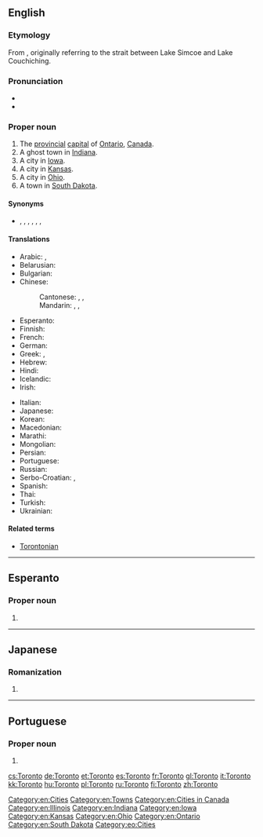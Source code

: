 {{also|Torontó}}
==English==
{{wikipedia}}

===Etymology===
From {{etyl|moh|en}} {{term|tkaronto||where trees stand in water|lang=moh}}, originally referring to the strait between Lake Simcoe and Lake Couchiching.

===Pronunciation===
* {{IPA|/təɹɒn(t)oʊ/|lang=en}}
* {{audio|En-CA Toronto (contracted).ogg|audio (Canada, informal)|lang=en}}

===Proper noun===
{{en-proper noun}}

# The [[provincial]] [[capital]] of [[Ontario]], [[Canada]].
# A ghost town in [[Indiana]].
# A city in [[Iowa]].
# A city in [[Kansas]].
# A city in [[Ohio]].
# A town in [[South Dakota]].

====Synonyms====
* {{sense|city}} {{l|en|Big Smoke|The Big Smoke}}, {{l|en|Hogtown}}, {{l|en|Hollywood North}}, {{l|en|Muddy York}} {{qualifier|historical nickname}}, {{l|en|Queen City}}, {{l|en|T.O.}}, {{l|en|York}} {{qualifier|former name}}

====Translations====
{{trans-top|provincial capital on Ontario, Canada}}
* Arabic: {{t|ar|تُورُونْتُو|m|tr=turūntū}}, {{t|ar|تُورُونْتُو|m|tr=torontū}}
* Belarusian: {{t|be|Таронта|m|tr=Tarónta}}
* Bulgarian: {{t|bg|Торонто|tr=Torónto}}
* Chinese:
*: Cantonese: {{t|yue|多倫多|sc=Hani}}, {{t|yue|多伦多|tr=do1 leon4 do1|sc=Hani}}, {{t|yue|多市|tr=do1 si5|sc=Hani}} {{qualifier|short form}}
*: Mandarin: {{t|cmn|多倫多|sc=Hani}}, {{t+|cmn|多伦多|tr=Duōlúnduō|sc=Hani}}, {{t|cmn|多市|tr=Duō Shì|sc=Hani}} {{qualifier|short form}}
* Esperanto: {{t|eo|Toronto}}
* Finnish: {{t+|fi|Toronto}}
* French: {{t+|fr|Toronto|m}}
* German: {{t+|de|Toronto|n}}
* Greek: {{t+|el|Τορόντο}}, {{t+|el|Τορόντο}}
* Hebrew: {{t|he|טורונטו}}
* Hindi: {{t|hi|टोरंटो|tr=ṭōraṇṭō}}
* Icelandic: {{t|is|Torontó}}
* Irish: {{t|ga|Torontó|m}}
{{trans-mid}}
* Italian: {{t+|it|Toronto|m}}
* Japanese: {{t|ja|トロント|tr=Toronto}}
* Korean: {{t|ko|토론토|tr=Toronto|sc=Hang}}
* Macedonian: {{t|mk|Торонто|tr=Torónto}}
* Marathi: {{t|mr|टॉरोंटो|tr=ṭǒroṃṭo|sc=Deva}}
* Mongolian: {{t|mn|Торонто|sc=Cyrl}}
* Persian: {{t|fa|تورنتو}}
* Portuguese: {{t|pt|Toronto|f}}
* Russian: {{t+|ru|Торо́нто|m}}
* Serbo-Croatian: {{t|sh|Торонто|sc=Cyrl}}, {{t|sh|Toronto}}
* Spanish: {{t+|es|Toronto|m}}
* Thai: {{t|th|โทรอนโต}}
* Turkish: {{t|tr|Toronto}}
* Ukrainian: {{t|uk|Торонто|m|tr=Torónto}}
{{trans-bottom}}

====Related terms====
* [[Torontonian]]

[[Category:en:Cities]]
[[Category:en:Towns]]
[[Category:en:Cities in Canada]]
[[Category:en:Illinois]]
[[Category:en:Indiana]]
[[Category:en:Iowa]]
[[Category:en:Kansas]]
[[Category:en:Ohio]]
[[Category:en:Ontario]]
[[Category:en:South Dakota]]

----

==Esperanto==

===Proper noun===
{{eo-proper noun}}

# {{l|en|Toronto}}

[[Category:eo:Cities]]

----

==Japanese==

===Romanization===
{{ja-romaji}}

# {{ja-romanization of|トロント}}

----

==Portuguese==

===Proper noun===
{{pt-proper noun|f}}

# {{place|pt|city/provincial capital|p/Ontario|c/Canada|t1=Toronto}}

[[cs:Toronto]]
[[de:Toronto]]
[[et:Toronto]]
[[es:Toronto]]
[[fr:Toronto]]
[[gl:Toronto]]
[[it:Toronto]]
[[kk:Toronto]]
[[hu:Toronto]]
[[pl:Toronto]]
[[ru:Toronto]]
[[fi:Toronto]]
[[zh:Toronto]]